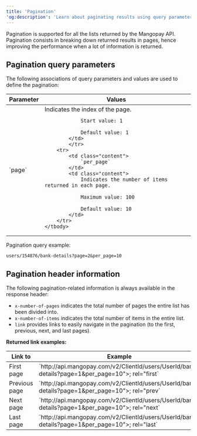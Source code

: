 ```yaml
---
title: 'Pagination'
'og:description': 'Learn about paginating results using query parameters, as well as useful response headers and how to link to individual pages.'
---
```


Pagination is supported for all the lists returned by the Mangopay API. Pagination consists in breaking down returned results in pages, hence improving the performance when a lot of information is returned.  

## Pagination query parameters  

The following associations of query parameters and values are used to define the pagination:

<table class="html-table">
    <thead>
        <tr>
            <th class="header">Parameter</th>
            <th class="header">Values</th>
        </tr>
    </thead>
    <tbody>
        <tr>
            <td class="content">
                `page`
            </td>
            <td class="content">
                Indicates the index of the page.

                Start value: 1

                Default value: 1
            </td>
            </tr>
        <tr>
            <td class="content">
                `per_page`
            </td>
            <td class="content">
                Indicates the number of items returned in each page.

                Maximum value: 100

                Default value: 10
            </td>
        </tr>
    </tbody>
</table>

Pagination query example:  

`users/154876/bank-details?page=2&per_page=10`  

## Pagination header information  

The following pagination-related information is always available in the response header:

- `x-number-of-pages` indicates the total number of pages the entire list has been divided into.
- `x-number-of-items` indicates the total number of items in the entire list.
- `link` provides links to easily navigate in the pagination (to the first, previous, next, and last pages).

**Returned link examples:**

<table class="html-table">
    <thead>
        <tr>
            <th class="header">Link to</th>
            <th class="header">Example</th>
        </tr>
    </thead>
    <tbody>
        <tr>
            <td class="content">First page</td>
            <td class="content">`http://api.mangopay.com/v2/ClientId/users/UserId/bank-details?page=1&amp;per_page=10&quot;&gt;; rel=&quot;first`</td>
        </tr>
        <tr>
            <td class="content">Previous page</td>
            <td class="content">`http://api.mangopay.com/v2/ClientId/users/UserId/bank-details?page=1&amp;per_page=10&quot;&gt;; rel=&quot;prev`</td>
        </tr>
        <tr>
            <td class="content">Next page</td>
            <td class="content">`http://api.mangopay.com/v2/ClientId/users/UserId/bank-details?page=1&amp;per_page=10&quot;&gt;; rel=&quot;next`</td>
        </tr>
        <tr>
            <td class="content">Last page</td>
            <td class="content">`http://api.mangopay.com/v2/ClientId/users/UserId/bank-details?page=1&amp;per_page=10&quot;&gt;; rel=&quot;last`</td>
        </tr>
    </tbody>
</table>